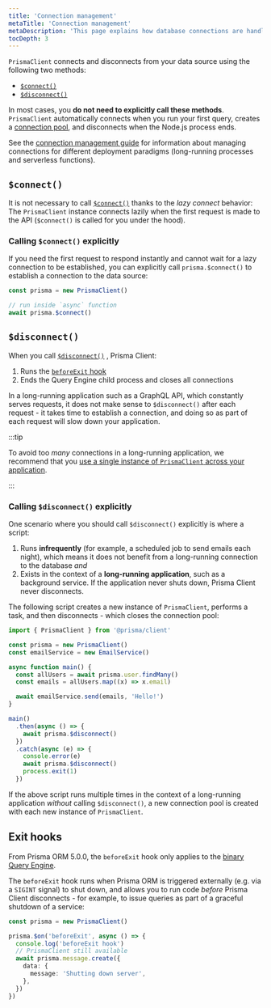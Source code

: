 ```yaml
---
title: 'Connection management'
metaTitle: 'Connection management'
metaDescription: 'This page explains how database connections are handled with Prisma Client and how to manually connect and disconnect your database.'
tocDepth: 3
---
```


<TopBlock title={frontMatter.title}>

`PrismaClient` connects and disconnects from your data source using the following two methods:

- [`$connect()`](/orm/reference/prisma-client-reference#connect-1)
- [`$disconnect()`](/orm/reference/prisma-client-reference#disconnect-1)

In most cases, you **do not need to explicitly call these methods**. `PrismaClient` automatically connects when you run your first query, creates a [connection pool](/orm/prisma-client/setup-and-configuration/databases-connections/connection-pool), and disconnects when the Node.js process ends.

See the [connection management guide](/orm/prisma-client/setup-and-configuration/databases-connections) for information about managing connections for different deployment paradigms (long-running processes and serverless functions).

</TopBlock>

## `$connect()`

It is not necessary to call [`$connect()`](/orm/reference/prisma-client-reference#connect-1) thanks to the _lazy connect_ behavior: The `PrismaClient` instance connects lazily when the first request is made to the API (`$connect()` is called for you under the hood).

### Calling `$connect()` explicitly

If you need the first request to respond instantly and cannot wait for a lazy connection to be established, you can explicitly call `prisma.$connect()` to establish a connection to the data source:

```ts
const prisma = new PrismaClient()

// run inside `async` function
await prisma.$connect()
```

## `$disconnect()`

When you call [`$disconnect()`](/orm/reference/prisma-client-reference#disconnect-1) , Prisma Client:

1. Runs the [`beforeExit` hook](#exit-hooks)
2. Ends the Query Engine child process and closes all connections

In a long-running application such as a GraphQL API, which constantly serves requests, it does not make sense to `$disconnect()` after each request - it takes time to establish a connection, and doing so as part of each request will slow down your application.

:::tip

To avoid too _many_ connections in a long-running application, we recommend that you [use a single instance of `PrismaClient` across your application](/orm/prisma-client/setup-and-configuration/instantiate-prisma-client#the-number-of-prismaclient-instances-matters).

:::

### Calling `$disconnect()` explicitly

One scenario where you should call `$disconnect()` explicitly is where a script:

1. Runs **infrequently** (for example, a scheduled job to send emails each night), which means it does not benefit from a long-running connection to the database _and_
2. Exists in the context of a **long-running application**, such as a background service. If the application never shuts down, Prisma Client never disconnects.

The following script creates a new instance of `PrismaClient`, performs a task, and then disconnects - which closes the connection pool:

```ts highlight=19;normal
import { PrismaClient } from '@prisma/client'

const prisma = new PrismaClient()
const emailService = new EmailService()

async function main() {
  const allUsers = await prisma.user.findMany()
  const emails = allUsers.map((x) => x.email)

  await emailService.send(emails, 'Hello!')
}

main()
  .then(async () => {
    await prisma.$disconnect()
  })
  .catch(async (e) => {
    console.error(e)
    await prisma.$disconnect()
    process.exit(1)
  })
```

If the above script runs multiple times in the context of a long-running application _without_ calling `$disconnect()`, a new connection pool is created with each new instance of `PrismaClient`.

## Exit hooks

<Admonition type="info">

From Prisma ORM 5.0.0, the `beforeExit` hook only applies to the [binary Query Engine](/orm/more/under-the-hood/engines#configuring-the-query-engine).

</Admonition>

The `beforeExit` hook runs when Prisma ORM is triggered externally (e.g. via a `SIGINT` signal) to shut down, and allows you to run code _before_ Prisma Client disconnects - for example, to issue queries as part of a graceful shutdown of a service:

```ts
const prisma = new PrismaClient()

prisma.$on('beforeExit', async () => {
  console.log('beforeExit hook')
  // PrismaClient still available
  await prisma.message.create({
    data: {
      message: 'Shutting down server',
    },
  })
})
```
